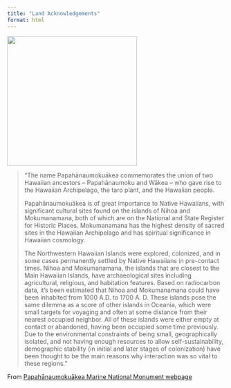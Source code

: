 ```yaml
---
title: "Land Acknowledgements"
format: html
---
```

![](images/history1.jpg){fig-align="center, height=300}

> "The name Papahānaumokuākea commemorates the union of two Hawaiian ancestors – Papahānaumoku and Wākea – who gave rise to the Hawaiian Archipelago, the taro plant, and the Hawaiian people.
>
> Papahānaumokuākea is of great importance to Native Hawaiians, with significant cultural sites found on the islands of Nihoa and Mokumanamana, both of which are on the National and State Register for Historic Places. Mokumanamana has the highest density of sacred sites in the Hawaiian Archipelago and has spiritual significance in Hawaiian cosmology.
>
> The Northwestern Hawaiian Islands were explored, colonized, and in some cases permanently settled by Native Hawaiians in pre-contact times. Nihoa and Mokumanamana, the islands that are closest to the Main Hawaiian Islands, have archaeological sites including agricultural, religious, and habitation features. Based on radiocarbon data, it’s been estimated that Nihoa and Mokumanamana could have been inhabited from 1000 A.D. to 1700 A. D. These islands pose the same dilemma as a score of other islands in Oceania, which were small targets for voyaging and often at some distance from their nearest occupied neighbor. All of these islands were either empty at contact or abandoned, having been occupied some time previously. Due to the environmental constraints of being small, geographically isolated, and not having enough resources to allow self-sustainability, demographic stability (in initial and later stages of colonization) have been thought to be the main reasons why interaction was so vital to these regions."

From [Papahānaumokuākea Marine National Monument webpage](https://www.papahanaumokuakea.gov/new-about/){.external target="_blank"}

